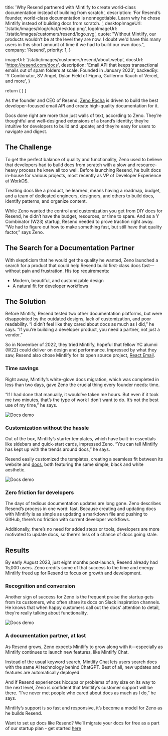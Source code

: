 
  title:
    'Why Resend partnered with Mintlify to create world-class documentation instead of building from scratch',
  description:
    'For Resend’s founder, world-class documentation is nonnegotiable. Learn why he chose Mintlify instead of building docs from scratch. ',
  desktopImageUrl: '/static/images/blog/chat/desktop.png',
  logoImageUrl: '/static/images/customers/resend/logo.svg',
  quote:
    "Without Mintlify, our products wouldn’t be at the level they are now. I doubt we'd have this many users in this short amount of time if we had to build our own docs.",
  company: 'Resend',
  priority: 1,
}

  imageUrl: '/static/images/customers/resend/about.webp',
  docsUrl: 'https://resend.com/docs',
  description:
    'Email API that keeps transactional emails out of spam folders at scale. Founded in January 2023',
  backedBy:
    'Y Combinator, SV Angel, Dylan Field of Figma, Guillermo Rauch of Vercel, and more',
}

  return (
    <StoryQuote
      quote={quote}
      imgUrl="/static/images/customers/resend/zeno.jpeg"
      person="Zeno Rocha, Founder & CEO"
    />
  )
}


As the founder and CEO of Resend, <a href="https://www.linkedin.com/in/zenorocha/" target="_blank">Zeno Rocha</a> is driven to build the best developer-focused email API and create high-quality documentation for it.

Docs done right are more than just walls of text, according to Zeno. They’re thoughtful and well-designed extensions of a brand’s identity; they’re intuitive for developers to build and update; and they’re easy for users to navigate and digest.

## The Challenge

To get the perfect balance of quality and functionality, Zeno used to believe that developers had to build docs from scratch with a slow and resource-heavy process he knew all too well. Before launching Resend, he built docs in-house for various projects, most recently as VP of Developer Experience at [WorkOS](https://workos.com/).

<Quote
  quote="Typically, people see docs as adjacent to the product, but I’ve always
  believed docs are a part of the product"
/>

Treating docs like a product, he learned, means having a roadmap, budget, and a team of dedicated engineers, designers, and others to build docs, identify patterns, and organize content.

While Zeno wanted the control and customization you get from DIY docs for Resend, he didn’t have the budget, resources, or time to spare. And as a Y Combinator (W23) startup, Resend needed to prove traction right away. “We had to figure out how to make something fast, but still have that quality factor,” says Zeno.

## The Search for a Documentation Partner

With skepticism that he would get the quality he wanted, Zeno launched a search for a product that could help Resend build first-class docs fast—without pain and frustration. His top requirements:

- Modern, beautiful, and customizable design
- A natural fit for developer workflows

<Quote quote="The fact that you can write content in markdown, don’t need to think about how to display it nicely, and it just renders well is the functionality we needed—Mintlify checked all the boxes." />

## The Solution

Before Mintlify, Resend tested two other documentation platforms, but were disappointed by the outdated designs, lack of customization, and poor readability. “I didn’t feel like they cared about docs as much as I did,” he says. “If you’re building a developer product, you need a partner, not just a vendor.”

So in November of 2022, they tried Mintlify, hopeful that fellow YC alumni (W22) could deliver on design and performance. Impressed by what they saw, Resend also chose Mintlify for its open source project, <a href="https://react.email/" target="_blank">React Email</a>.

### Time savings

Right away, Mintlify’s white-glove docs migration, which was completed in less than two days, gave Zeno the crucial thing every founder needs: time.

“If I had done that manually, it would’ve taken me hours. But even if it took me two minutes, that’s the type of work I don’t want to do. It’s not the best use of my time,” he says.

<img
  src="/static/images/customers/resend/docs.png"
  alt="Docs demo"
  className="rounded-md"
/>

### Customization without the hassle

Out of the box, Mintlify’s starter templates, which have built-in essentials like sidebars and quick-start cards, impressed Zeno. “You can tell Mintlify has kept up with the trends around docs,” he says.

Resend easily customized the templates, creating a seamless fit between its website and <a href="https://resend.com/docs/introduction" target="_blank">docs</a>, both featuring the same simple, black and white aesthetic.

<img
  src="/static/images/customers/resend/docs-2.png"
  alt="Docs demo"
  className="rounded-md"
/>

### Zero friction for developers

The days of tedious documentation updates are long gone. Zeno describes Resend’s process in one word: fast. Because creating and updating docs with Mintlify is as simple as updating a markdown file and pushing to GitHub, there’s no friction with current developer workflows.

Additionally, there’s no need for added steps or tools, developers are more motivated to update docs, so there’s less of a chance of docs going stale.

## Results

By early August 2023, just eight months post-launch, Resend already had 15,000 users. Zeno credits some of that success to the time and energy Mintlify freed up for Resend to focus on growth and development.

<Quote quote="Without Mintlify, our products wouldn’t be at the level they are now. And I highly doubt we’d be able to build a product that has this many users in such a short amount of time if we had to build our own docs." />

### Recognition and conversion

Another sign of success for Zeno is the frequent praise the startup gets from its customers, who often share its docs on Slack inspiration channels. He knows that when happy customers call out the docs’ attention to detail, they’re really talking about functionality.

<img
  src="/static/images/customers/resend/chat.png"
  alt="Docs demo"
  className="rounded-md"
/>

### A documentation partner, at last

As Resend grows, Zeno expects Mintlify to grow along with it—especially as Mintlify continues to launch new features, like Mintlify Chat.

Instead of the usual keyword search, Mintlify Chat lets users search docs with the same AI technology behind ChatGPT. Best of all, new updates and features are automatically deployed.

And if Resend experiences hiccups or problems of any size on its way to the next level, Zeno is confident that Mintlify’s customer support will be there. “I've never met people who cared about docs as much as I do,” he says.

Mintlify’s support is so fast and responsive, it’s become a model for Zeno as he builds Resend.

<Quote quote="I want to provide this level of support to my own users. When you do work that inspires others to do better work themselves, that’s truly exceptional." />

Want to set up docs like Resend? We’ll migrate your docs for free as a part of our startup plan - get started [here](https://mintlify.com/start)
